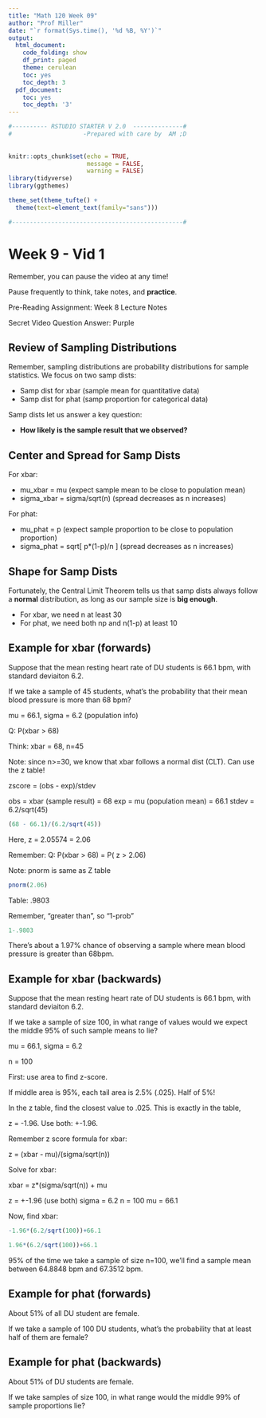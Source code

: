 ```yaml
---
title: "Math 120 Week 09"
author: "Prof Miller"
date: "`r format(Sys.time(), '%d %B, %Y')`"
output:
  html_document:
    code_folding: show
    df_print: paged
    theme: cerulean
    toc: yes
    toc_depth: 3
  pdf_document:
    toc: yes
    toc_depth: '3'
---
```


```r

#---------- RSTUDIO STARTER V 2.0  --------------#
#                    -Prepared with care by  AM ;D
                
                                                                          
knitr::opts_chunk$set(echo = TRUE, 
                      message = FALSE, 
                      warning = FALSE)      
library(tidyverse)                
library(ggthemes)                    

theme_set(theme_tufte() +                                     
  theme(text=element_text(family="sans")))  

#------------------------------------------------#
```








# Week 9 - Vid 1


Remember, you can pause the video at any time!

Pause frequently to think, take notes, and **practice**.

Pre-Reading Assignment:  Week 8 Lecture Notes


Secret Video Question Answer:  Purple














## Review of Sampling Distributions

Remember, sampling distributions are probability distributions for sample statistics.  We focus on two samp dists:

- Samp dist for xbar (sample mean for quantitative data)
- Samp dist for phat (samp proportion for categorical data)

Samp dists let us answer a key question:  

- **How likely is the sample result that we observed?**








## Center and Spread for Samp Dists

For xbar:

- mu_xbar = mu  (expect sample mean to be close to population mean)
- sigma_xbar = sigma/sqrt(n)  (spread decreases as n increases)

For phat:

- mu_phat = p  (expect sample proportion to be close to population proportion)
- sigma_phat = sqrt[  p*(1-p)/n  ]  (spread decreases as n increases)








## Shape for Samp Dists

Fortunately, the Central Limit Theorem tells us that samp dists always follow a **normal** distribution, as long as our sample size is **big enough**.

- For xbar, we need n at least 30
- For phat, we need both np and n(1-p) at least 10










## Example for xbar (forwards)

Suppose that the mean resting heart rate of DU students is 66.1 bpm, with standard deviaiton 6.2.

If we take a sample of 45 students, what's the probability that their mean blood pressure is more than 68 bpm?

mu = 66.1,   sigma = 6.2  (population info)

Q: P(xbar > 68)

Think:  xbar = 68, n=45

Note:  since n>=30, we know that xbar follows a normal dist (CLT).  Can use the z table!

zscore = (obs - exp)/stdev

obs = xbar (sample result) = 68
exp = mu (population mean) = 66.1
stdev = 6.2/sqrt(45)

```r
(68 - 66.1)/(6.2/sqrt(45))
```

Here, z = 2.05574 = 2.06

Remember:  Q:  P(xbar > 68) = P( z > 2.06)

Note:  pnorm is same as Z table
```r
pnorm(2.06)
```

Table:  .9803

Remember, "greater than", so "1-prob"
```r
1-.9803
```

There's about a 1.97% chance of observing a sample where mean blood pressure is greater than 68bpm.  











## Example for xbar (backwards)

Suppose that the mean resting heart rate of DU students is 66.1 bpm, with standard deviaiton 6.2.

If we take a sample of size 100, in what range of values would we expect the middle 95% of such sample means to lie?

mu = 66.1, sigma = 6.2

n = 100

First:  use area to find z-score.  

If middle area is 95%, each tail area is 2.5% (.025).  Half of 5%!

In the z table, find the closest value to .025.  This is exactly in the table, 

z = -1.96.  Use both:  +-1.96.  

Remember z score formula for xbar:


z = (xbar - mu)/(sigma/sqrt(n))

Solve for xbar:  

xbar = z*(sigma/sqrt(n)) + mu

z = +-1.96 (use both)
sigma = 6.2
n = 100
mu = 66.1

Now, find xbar:

```r
-1.96*(6.2/sqrt(100))+66.1
```
```r
1.96*(6.2/sqrt(100))+66.1
```

95% of the time we take a sample of size n=100, we'll find a sample mean between 64.8848 bpm and 67.3512 bpm.  











## Example for phat (forwards)

About 51% of all DU student are female.  

If we take a sample of 100 DU students, what's the probability that at least half of them are female?













## Example for phat (backwards)

About 51% of DU students are female.

If we take samples of size 100, in what range would the middle 99% of sample proportions lie?  








